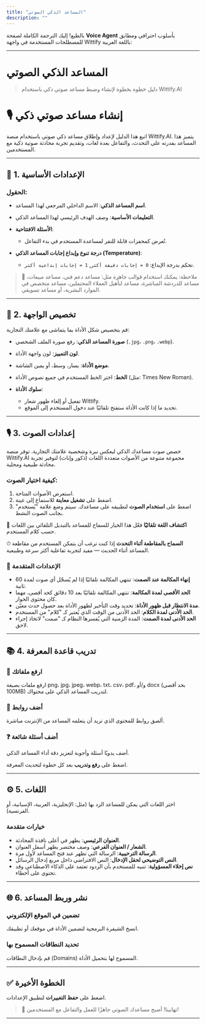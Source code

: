 ```yaml
---
title: "المساعد الذكي الصوتي"
description: ""
---
```

بالطبع! إليك الترجمة الكاملة لصفحة **Voice Agent** بأسلوب احترافي ومطابق للمصطلحات المستخدمة في واجهة Wittify باللغة العربية:

---

# المساعد الذكي الصوتي

> دليل خطوة بخطوة لإنشاء وضبط مساعد صوتي ذكي باستخدام Wittify.AI

# 🎙️ إنشاء مساعد صوتي ذكي

اتبع هذا الدليل لإعداد وإطلاق مساعد ذكي صوتي باستخدام منصة Wittify.AI. يتميز هذا المساعد بقدرته على التحدث، والتفاعل بعدة لغات، وتقديم تجربة محادثة صوتية ذكية مع المستخدمين.

---

## 🧩 1. الإعدادات الأساسية

### الحقول:

* **اسم المساعد الذكي**: الاسم الداخلي المرجعي لهذا المساعد.
* **التعليمات الأساسية**: وصف الهدف الرئيسي لهذا المساعد الذكي.
* **الأسئلة الافتتاحية**:

  * تُعرض كمحفزات قابلة للنقر لمساعدة المستخدم في بدء التفاعل.
* **درجة تنوع وإبداع إجابات المساعد الذكي (Temperature)**:

  * تحكم بدرجة الإبداع: `0 = إجابات دقيقة أكثر`, `1 = إجابات إبداعية أكثر`.

> 🧠 ملاحظة: يمكنك استخدام قوالب جاهزة مثل: مساعد دعم فني، مساعد مبيعات، مساعد للدردشة المباشرة، مساعد لتأهيل العملاء المحتملين، مساعد متخصص في الموارد البشرية، أو مساعد تسويقي.

---

## 🎨 2. تخصيص الواجهة

قم بتخصيص شكل الأداة بما يتماشى مع علامتك التجارية:

* **صورة المساعد الذكي**: رفع صورة الملف الشخصي (`.jpg`، `.png`، `.webp`).
* **لون التمييز**: لون واجهة الأداة.
* **موضع الأداة**: يسار، وسط، أو يمين الشاشة.
* **الخط**: اختر الخط المستخدم في جميع نصوص الأداة (مثل: Times New Roman).
* **سلوك الأداة**:

  * تفعيل أو إلغاء ظهور شعار Wittify.
  * تحديد ما إذا كانت الأداة ستفتح تلقائيًا عند دخول المستخدم إلى الموقع.

---

## 🎙️ 3. إعدادات الصوت

خصص صوت مساعدك الذكي ليعكس نبرة وشخصية علامتك التجارية. توفر منصة Wittify.AI مجموعة متنوعة من الأصوات متعددة اللغات (ذكور وإناث) لتوفير تجربة محادثة طبيعية ومحلية.

### كيفية اختيار الصوت:

1. استعرض الأصوات المتاحة.
2. اضغط على **تشغيل معاينة** للاستماع إلى عينة.
3. اضغط على **استخدام الصوت** لتطبيقه على مساعدك. سيتم وضع علامة "يُستخدم" بجانب الصوت النشط.

🔄 **اكتشاف اللغة تلقائيًا**
فعّل هذا الخيار للسماح للمساعد بالتبديل التلقائي بين اللغات حسب كلام المستخدم.

⏱ **السماح بالمقاطعة أثناء التحدث**
إذا كنت ترغب أن يتمكن المستخدم من مقاطعة المساعد أثناء الحديث — مفيد لتجربة تفاعلية أكثر سرعة وطبيعية.

### 🔧 الإعدادات المتقدمة

* **إنهاء المكالمة عند الصمت**: تنتهي المكالمة تلقائيًا إذا لم يُسجّل أي صوت لمدة 60 ثانية.
* **الحد الأقصى لمدة المكالمة**: تنتهي المكالمة تلقائيًا بعد 10 دقائق كحد أقصى، مهما كان محتوى الحوار.
* **مدة الانتظار قبل ظهور الأداة**: تحديد وقت التأخير لظهور الأداة بعد حصول حدث معيّن.
* **الحد الأدنى لمدة الكلام**: الحد الأدنى من الوقت الذي يُعتبر كـ "كلام" من المستخدم.
* **الحد الأدنى لمدة الصمت**: المدة الزمنية التي يُفسرها النظام كـ "صمت" لاتخاذ إجراء لاحق.

---

## 📚 4. تدريب قاعدة المعرفة

### 📁 ارفع ملفاتك

ارفع ملفات بصيغة png، jpg، jpeg، webp، txt، csv، pdf، و/أو docx (بحد أقصى 100MB) لتدريب المساعد الذكي على محتواك.

### 🔗 أضف روابط

ألصق روابط للمحتوى الذي تريد أن يتعلمه المساعد من الإنترنت مباشرة.

### ❓ أضف أسئلة شائعة

أضف يدويًا أسئلة وأجوبة لتعزيز دقة أداء المساعد الذكي.

اضغط على **رفع وتدريب** بعد كل خطوة لتحديث المعرفة.

---

## ⚙️ 5. اللغات

اختر اللغات التي يمكن للمساعد الرد بها (مثل: الإنجليزية، العربية، الإسبانية، أو الفرنسية).

### خيارات متقدمة

* **العنوان الرئيسي**: يظهر في أعلى نافذة المحادثة.
* **الشعار / العنوان الفرعي**: وصف مختصر يظهر أسفل العنوان.
* **الرسالة الترحيبية**: الرسالة التي تظهر عند فتح المساعد لأول مرة.
* **النص التوضيحي لحقل الإدخال**: النص الافتراضي داخل مربع إدخال الرسائل.
* **نص إخلاء المسؤولية**: تنبيه للمستخدم بأن الردود تعتمد على الذكاء الاصطناعي وقد تحتوي على أخطاء.

---

## 🌐 6. نشر وربط المساعد

### تضمين في الموقع الإلكتروني

انسخ الشيفرة البرمجية لتضمين الأداة في موقعك أو تطبيقك.

### تحديد النطاقات المسموح بها

قم بإدخال النطاقات (Domains) المسموح لها بتحميل الأداة.

---

## ✅ الخطوة الأخيرة

اضغط على **حفظ التغييرات** لتطبيق الإعدادات.

> 🎉 تهانينا! أصبح مساعدك الصوتي جاهزًا للعمل والتفاعل مع المستخدمين!

---
